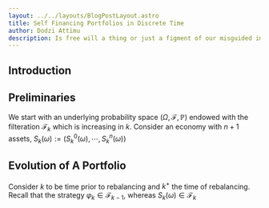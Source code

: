 ```yaml
---
layout: ../../layouts/BlogPostLayout.astro
title: Self Financing Portfolios in Discrete Time 
author: Dodzi Attimu
description: Is free will a thing or just a figment of our misguided imaginations
---
```

## Introduction

## Preliminaries
We start with an underlying probability space $(\Omega, \mathcal F, \mathbb P)$ endowed with the filteration $\mathcal F_k$ which is increasing in $k$. Consider an economy with $n+1$ assets, $S_k(\omega) :=\Big(S^{0}_k(\omega), \cdots, S^{n}_k(\omega)\Big)$ 


## Evolution of A Portfolio
Consider $k$ to be time prior to rebalancing and $k^+$ the time of rebalancing.
Recall that the strategy $\varphi_k \in \mathcal F_{k-1}$, whereas $S_k(\omega)\in\mathcal F_k$